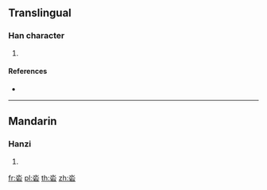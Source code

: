 ==Translingual==

===Han character===
{{Han char|rn=85|rad=水|as=05|sn=9|four=|canj=EMR,XEMR}}

# {{defn|Han|sort=水05}}

====References====
* {{Han ref|kx=0613.040|dkj=17240|hdz=31576.070|uh=6CAF|ud=27823}}

----

==Mandarin==

===Hanzi===
{{cmn-hanzi|pin=[[zá]] ([[za2]])|wg=tsa<sup>2</sup>}}

# {{defn|lang=cmn|sort=水05}}

[[fr:沯]]
[[pl:沯]]
[[th:沯]]
[[zh:沯]]